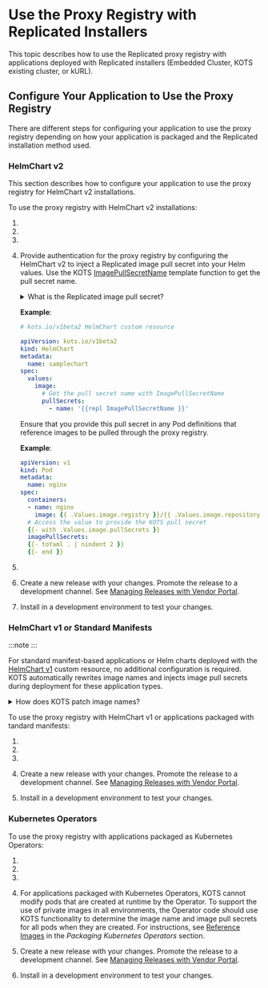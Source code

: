 
# Use the Proxy Registry with Replicated Installers

This topic describes how to use the Replicated proxy registry with applications deployed with Replicated installers (Embedded Cluster, KOTS existing cluster, or kURL).

## Configure Your Application to Use the Proxy Registry

There are different steps for configuring your application to use the proxy registry depending on how your application is packaged and the Replicated installation method used.

### HelmChart v2

This section describes how to configure your application to use the proxy registry for HelmChart v2 installations.

To use the proxy registry with HelmChart v2 installations:

1. <StepCreds/>

1. <StepCustomDomain/>

1. <RewriteHelmValues/>

1. Provide authentication for the proxy registry by configuring the HelmChart v2 to inject a Replicated image pull secret into your Helm values. Use the KOTS [ImagePullSecretName](/reference/template-functions-config-context#imagepullsecretname) template function to get the pull secret name.

    <details>
    <summary>What is the Replicated image pull secret?</summary>
    <p>During application deployment, KOTS automatically creates an `imagePullSecret` with `type: kubernetes.io/dockerconfigjson` that is based on the customer license. This secret is used to authenticate with the proxy registry and grant proxy access to private images. For information about how Kubernetes uses the `kubernetes.io/dockerconfigjson` Secret type to authenticate to a private image registry, see [Pull an Image from a Private Registry](https://kubernetes.io/docs/tasks/configure-pod-container/pull-image-private-registry/) in the Kubernetes documentation.</p>
    </details>

    **Example**:

    ```yaml
    # kots.io/v1beta2 HelmChart custom resource

    apiVersion: kots.io/v1beta2
    kind: HelmChart
    metadata:
      name: samplechart
    spec:
      values:
        image: 
          # Get the pull secret name with ImagePullSecretName
          pullSecrets:
            - name: '{{repl ImagePullSecretName }}'
    ```
    Ensure that you provide this pull secret in any Pod definitions that reference images to be pulled through the proxy registry.

    **Example**:

    ```yaml
    apiVersion: v1
    kind: Pod
    metadata:
      name: nginx
    spec:
      containers:
      - name: nginx
        image: {{ .Values.image.registry }}/{{ .Values.image.repository }}
      # Access the value to provide the KOTS pull secret
      {{- with .Values.image.pullSecrets }}
      imagePullSecrets:
      {{- toYaml . | nindent 2 }}
      {{- end }}
    ```

1. <AdditionalNs/>

1. Create a new release with your changes. Promote the release to a development channel. See [Managing Releases with Vendor Portal](releases-creating-releases).

1. Install in a development environment to test your changes.

### HelmChart v1 or Standard Manifests

:::note
<Deprecated/>
:::

For standard manifest-based applications or Helm charts deployed with the [HelmChart v1](/reference/custom-resource-helmchart) custom resource, no additional configuration is required. KOTS automatically rewrites image names and injects image pull secrets during deployment for these application types.

<details>
  <summary>How does KOTS patch image names?</summary>

For applications packaged with standard Kubernetes manifests (or Helm charts deployed with the [HelmChart v1](/reference/custom-resource-helmchart) custom resource), KOTS automatically patches image names to the location of the image at at `proxy.replicated.com` or your custom domain during deployment. If KOTS receives a 401 response when attempting to load image manifests using the image reference from the PodSpec, it assumes that this is a private image that must be proxied through the proxy registry.

KOTS uses Kustomize to patch the `midstream/kustomization.yaml` file to change the image name during deployment to reference the proxy registry. For example, a PodSpec for a Deployment references a private image hosted at `quay.io/my-org/api:v1.0.1`:

```yaml
apiVersion: apps/v1
kind: Deployment
metadata:
  name: example
spec:
  template:
    spec:
      containers:
        - name: api
          image: quay.io/my-org/api:v1.0.1
```

When this application is deployed, KOTS detects that it cannot access
the image at quay.io. So, it creates a patch in the `midstream/kustomization.yaml`
file that changes the image name in all manifest files for the application. This causes the container runtime in the cluster to use the proxy registry to pull the images, using the license information provided to KOTS for authentication.

```yaml
apiVersion: kustomize.config.k8s.io/v1beta1
bases:
- ../../base
images:
- name: quay.io/my-org/api:v1.0.1
  newName: proxy.replicated.com/proxy/my-kots-app/quay.io/my-org/api
```
</details>

To use the proxy registry with HelmChart v1 or applications packaged with tandard manifests:

1. <StepCreds/>

1. <StepCustomDomain/>

1. <AdditionalNs/>

1. Create a new release with your changes. Promote the release to a development channel. See [Managing Releases with Vendor Portal](releases-creating-releases).

1. Install in a development environment to test your changes.

### Kubernetes Operators

To use the proxy registry with applications packaged as Kubernetes Operators:

1. <StepCreds/>

1. <StepCustomDomain/>

1. <AdditionalNs/>

1. For applications packaged with Kubernetes Operators, KOTS cannot modify pods that are created at runtime by the Operator. To support the use of private images in all environments, the Operator code should use KOTS functionality to determine the image name and image pull secrets for all pods when they are created. For instructions, see [Reference Images](/vendor/operator-referencing-images) in the _Packaging Kubernetes Operators_ section.

1. Create a new release with your changes. Promote the release to a development channel. See [Managing Releases with Vendor Portal](releases-creating-releases).

1. Install in a development environment to test your changes.
